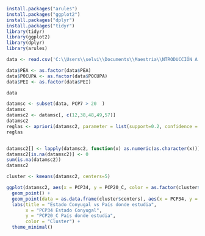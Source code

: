 ```{r}
install.packages("arules")
install.packages("ggplot2")
install.packages("dplyr")
install.packages("tidyr")
library(tidyr)
library(ggplot2)
library(dplyr)
library(arules)

data <- read.csv('C:\\Users\\selvi\\Documents\\Maestria\\NTRODUCCIÓN A LA MINERÍA DE DATOS\\db_csv_\\db_csv_\\PERSONA_BDP.csv', sep=",")

data$PEA <- as.factor(data$PEA)
data$POCUPA <- as.factor(data$POCUPA)
data$PEI <- as.factor(data$PEI)

data

```

```{r}
datamsc <- subset(data, PCP7 > 20  )
datamsc
datamsc2 <- datamsc[, c(12,38,48,49,57)]
datamsc2
reglas <- apriori(datamsc2, parameter = list(support=0.2, confidence = 0.5))
reglas


datamsc2[] <- lapply(datamsc2, function(x) as.numeric(as.character(x)))
datamsc2[is.na(datamsc2)] <- 0
sum(is.na(datamsc2))
datamsc2

cluster <- kmeans(datamsc2, centers=5)

```



```{r}
ggplot(datamsc2, aes(x = PCP34, y = PCP20_C, color = as.factor(cluster$cluster))) +
  geom_point() +
  geom_point(data = as.data.frame(cluster$centers), aes(x = PCP34, y = PCP20_C), color = "black", size = 4, shape = 17) +
  labs(title = "Estado Conyugal vs País donde estudia",
       x = "PCP34 Estado Conyugal",
       y = "PCP20_C País donde estudia",
       color = "Cluster") +
  theme_minimal()
```

